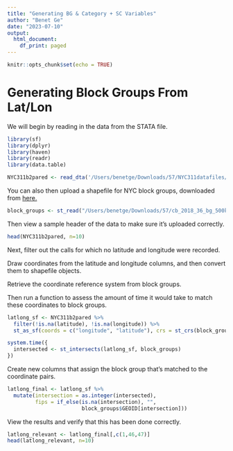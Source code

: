 ```yaml
---
title: "Generating BG & Category + SC Variables"
author: "Benet Ge"
date: "2023-07-10"
output:
  html_document:
    df_print: paged
---
```


```r
knitr::opts_chunk$set(echo = TRUE)
```

# Generating Block Groups From Lat/Lon

We will begin by reading in the data from the STATA file.

```r
library(sf)
library(dplyr)
library(haven)
library(readr)
library(data.table)
```
```r
NYC311b2pared <- read_dta('/Users/benetge/Downloads/57/NYC311datafiles/pared data stata compress/NYC311b2paredcompress.dta')
```

You can also then upload a shapefile for NYC block groups, downloaded from [here.](https://www2.census.gov/geo/tiger/GENZ2018/shp/)

```r
block_groups <- st_read("/Users/benetge/Downloads/57/cb_2018_36_bg_500k/cb_2018_36_bg_500k.shp", quiet = TRUE)
```
Then view a sample header of the data to make sure it's uploaded correctly.
```r
head(NYC311b2pared, n=10)
```

Next, filter out the calls for which no latitude and longitude were recorded. 

Draw coordinates from the latitude and longitude columns, and then convert them to shapefile objects. 

Retrieve the coordinate reference system from block groups.

Then run a function to assess the amount of time it would take to match these coordinates to block groups.
```r
latlong_sf <- NYC311b2pared %>%
  filter(!is.na(latitude), !is.na(longitude)) %>%
  st_as_sf(coords = c("longitude", "latitude"), crs = st_crs(block_groups))

system.time({
  intersected <- st_intersects(latlong_sf, block_groups)
})

```

Create new columns that assign the block group that's matched to the coordinate pairs.
```r
latlong_final <- latlong_sf %>% 
  mutate(intersection = as.integer(intersected),
         fips = if_else(is.na(intersection), "",
                        block_groups$GEOID[intersection]))
```
View the results and verify that this has been done correctly.
```r
latlong_relevant <- latlong_final[,c(1,46,47)]
head(latlong_relevant, n=10)
```


